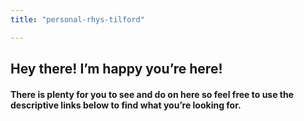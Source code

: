 ```yaml
---
title: "personal-rhys-tilford"

---
```


## Hey there! I'm happy you're here!

#### There is plenty for you to see and do on here so feel free to use the descriptive links below to find what you're looking for.






